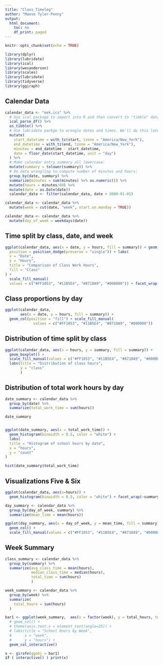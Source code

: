 ```yaml
---
title: "Class_Timelog"
author: "Maeve Tyler-Penny"
output:
  html_document:
    toc: no
    df_print: paged
---
```


```r
knitr::opts_chunk$set(echo = TRUE)
```


```r
library(dplyr)
library(lubridate)
library(ical)
library(wesanderson)
library(scales)
library(lubridate)
library(tidyverse)
library(ggiraph)
```
## Calendar Data
```r
calendar_data <- "eek.ics" %>% 
  # Use ical package to import into R and then convert to "tibble" data frame format:
  ical_parse_df() %>% 
  as_tibble() %>% 
  # Use lubridate packge to wrangle dates and times. We'll do this later this semester:
  mutate(
    start_datetime = with_tz(start, tzone = "America/New_York"),
    end_datetime = with_tz(end, tzone = "America/New_York"),
    minutes = end_datetime - start_datetime,
    date = floor_date(start_datetime, unit = "day")
  ) %>%
  # Make calendar entry summary all lowercase:
  mutate(summary = tolower(summary)) %>% 
  # Do data wrangling to compute number of minutes and hours:
  group_by(date, summary) %>%
  summarize(minutes = sum(minutes) %>% as.numeric()) %>%
  mutate(hours = minutes/60) %>% 
  mutate(date = as.Date(date))
  calendar_data <- filter(calendar_data, date > 2000-01-01)
```

```r
calendar_data <- calendar_data %>% 
  mutate(week = cut(date, "week", start.on.monday = TRUE))

calendar_data <- calendar_data %>% 
  mutate(day_of_week = weekdays(date))

```

## Time split by class, date, and week
```r
ggplot(calendar_data, aes(x = date, y = hours, fill = summary)) + geom_col(
  position = position_dodge(preserve = "single")) + labs(
  x = "Date",
  y = "Hours",
  title = "Comparison of Class Work Hours",
  fill = "Class"
) +
  scale_fill_manual(
  values = c("#FF1053", "#11B5E4", "#8710A9", "#000000")) + facet_wrap(~week, ncol = 3, scales = "free_x")
```

## Class proportions by day
```r
ggplot(calendar_data, 
       aes(x = date, y = hours, fill = summary)) + 
  geom_col(position = "fill") + scale_fill_manual(
             values = c("#FF1053", "#11B5E4", "#8710A9", "#000000"))
```

## Distribution of time split by class
```r
ggplot(calendar_data, aes(x = hours, y = summary, fill = summary)) + 
  geom_boxplot() + 
  scale_fill_manual(values = c("#FF1053", "#11B5E4", "#8710A9", "#000000")) +
  labs(title = "Distribution of class hours",
       y = "class"
       )
```

## Distribution of total work hours by day
```r
date_summary <- calendar_data %>% 
  group_by(date) %>% 
  summarize(total_work_time = sum(hours))

date_summary


ggplot(date_summary, aes(x = total_work_time)) +
  geom_histogram(binwidth = 0.5, color = "white") +
  labs(
  title = "Histogram of school hours by date",
  x = "hours",
  y = "count"
)

hist(date_summary$total_work_time)

```

## Visualizations Five & Six
```r
ggplot(calendar_data, aes(x=hours)) + 
  geom_histogram(binwidth = 0.5, color = "white") + facet_wrap(~summary)

day_summary <- calendar_data %>% 
  group_by(day_of_week, summary) %>% 
  summarize(mean_time = mean(hours))

ggplot(day_summary, aes(x = day_of_week, y = mean_time, fill = summary)) + 
  geom_col() + 
  scale_fill_manual(values = c("#FF1053", "#11B5E4", "#8710A9", "#000000"))
```

## Week Summary
```r
class_summary <- calendar_data %>%
  group_by(summary) %>%
  summarize(avg_class_time = mean(hours),
            median_class_time = median(hours),
            total_time = sum(hours)
            )
```


```r
week_summary <- calendar_data %>% 
  group_by(week) %>% 
  summarize(
    total_hours = sum(hours)
  )

bar1 <- ggplot(week_summary,  aes(x = factor(week), y = total_hours, tooltip = total_hours, data_id = week)) + 
  # geom_col() +
  # theme(axis.text.x = element_text(angle=25)) +
  # labs(title = "School Hours by Week",
  #      x = "week",
  #      y = "hours") + 
  geom_col_interactive()

x <- girafe(ggobj = bar1)
if ( interactive() ) print(x)
```


